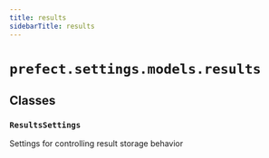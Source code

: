```yaml
---
title: results
sidebarTitle: results
---
```


# `prefect.settings.models.results`

## Classes

### `ResultsSettings` <sup><a href="https://github.com/prefecthq/prefect/blob/main/src/prefect/settings/models/results.py#L10"><Icon icon="github" size="14" /></a></sup>


Settings for controlling result storage behavior

